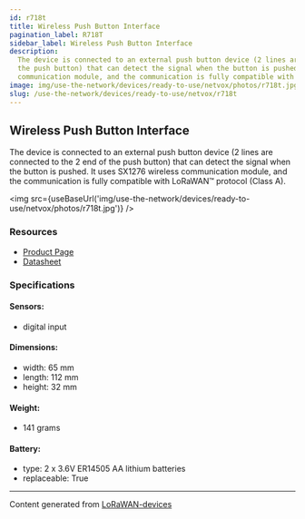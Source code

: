```yaml
---
id: r718t
title: Wireless Push Button Interface
pagination_label: R718T
sidebar_label: Wireless Push Button Interface
description:
  The device is connected to an external push button device (2 lines are connected to the 2 end of
  the push button) that can detect the signal when the button is pushed. It uses SX1276 wireless
  communication module, and the communication is fully compatible with LoRaWAN™ protocol (Class A).
image: img/use-the-network/devices/ready-to-use/netvox/photos/r718t.jpg
slug: /use-the-network/devices/ready-to-use/netvox/r718t
---
```



## Wireless Push Button Interface

The device is connected to an external push button device (2 lines are connected to the 2 end of the
push button) that can detect the signal when the button is pushed. It uses SX1276 wireless
communication module, and the communication is fully compatible with LoRaWAN™ protocol (Class A).

<img src={useBaseUrl('img/use-the-network/devices/ready-to-use/netvox/photos/r718t.jpg')} />

### Resources

- [Product Page](http://www.netvox.com.tw/product.asp?pro=R718T)
- [Datasheet](http://www.netvox.com.tw/um/R718T/R718Tdatasheet.pdf)

### Specifications

#### Sensors:

- digital input

#### Dimensions:

- width: 65 mm
- length: 112 mm
- height: 32 mm

#### Weight:

- 141 grams

#### Battery:

- type: 2 x 3.6V ER14505 AA lithium batteries
- replaceable: True

---

Content generated from [LoRaWAN-devices](https://github.com/TheThingsNetwork/lorawan-devices)
